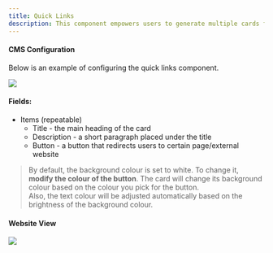 ```yaml
---
title: Quick Links
description: This component empowers users to generate multiple cards featuring personalised background colours. These cards are equipped with text content and a redirection URL, serving as convenient quick links.
---
```


#### CMS Configuration

Below is an example of configuring the quick links component.

<img src='https://files.gitbook.com/v0/b/gitbook-x-prod.appspot.com/o/spaces%2Fqq1gvL7j0PwJkFX9MJae%2Fuploads%2FZkZLCK9zZDH18y3Jj3VO%2Fimage.png?alt=media&token=659c6e5a-804e-498e-a133-5f56932ff635' />

#### Fields:
- Items (repeatable)
    - Title - the main heading of the card
    - Description - a short paragraph placed under the title
    - Button - a button that redirects users to certain page/external website

> By default, the background colour is set to white. To change it, <b>modify the colour of the button</b>. The card will change its background colour based on the colour you pick for the button. <br/> Also, the text colour will be adjusted automatically based on the brightness of the background colour.

#### Website View

<img src='https://files.gitbook.com/v0/b/gitbook-x-prod.appspot.com/o/spaces%2Fqq1gvL7j0PwJkFX9MJae%2Fuploads%2FRq9grBfYnZooRQd3Ug7I%2Fimage.png?alt=media&token=0a9aca8e-57d7-4e0a-b90c-28b7629f2f03' />

